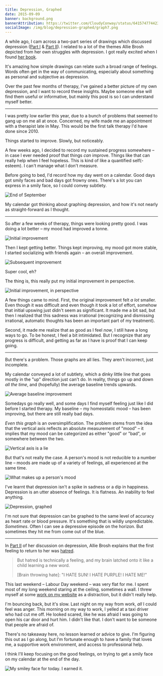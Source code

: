 ```yaml
---
title: Depression, Graphed
date: 2015-09-09
banner: background.png
bannerAttribution: https://twitter.com/CloudyConway/status/641574774423089152
socialImage: /img/blog/depression-graphed/graph7.png
---
```



A while ago, I cam across a two-part series of drawings which discussed depression ([Part I](http://hyperboleandahalf.blogspot.nl/2011/10/adventures-in-depression.html) & [Part II](http://hyperboleandahalf.blogspot.nl/2013/05/depression-part-two.html)). I related to a lot of the themes Allie Brosh depicted from her own struggles with depression. I got really excited when I found [her book](http://amzn.to/1McmNmt).

It's amazing how simple drawings can relate such a broad range of feelings. Words often get in the way of communicating, especially about something as personal and subjective as depression. 

Over the past few months of therapy, I've gained a better picture of my own depression, and I want to record these insights. Maybe someone else will find them useful or informative, but mainly this post is so I can understand myself better.


----------------

I was pretty low earlier this year, due to a bunch of problems that seemed to gang up on me all at once. Concerned, my wife made me an appointment with a therapist late in May. This would be the first talk therapy I'd have done since 2010.

Things started to improve. Slowly, but noticeably. 

A few weeks ago, I decided to record my sustained progress somewhere – in case I ever needed proof that things _can_ improve. Things like that can really help when I feel hopeless. This is kind of like a quantified self(-esteem). I can't manage what I don't measure.

Before going to bed, I'd record how my day went on a calendar. Good days got smily faces and bad days got frowny ones. There's a lot you can express in a smily face, so I could convey subtlety.

![End of September](./calendar.jpg)

My calendar got thinking about graphing depression, and how it's not nearly as straight-forward as I thought. 

----------------

So after a few weeks of therapy, things were looking pretty good. I was doing a lot better – my mood had improved a tonne. 

![Initial improvement](./graph1.png)

Then I kept getting better. Things kept improving, my mood got more stable, I started socializing with friends again – an overall improvement.

![Subsequent improvement](./graph2.png)

Super cool, eh? 

The thing is, this really put my initial improvement in perspective. 

![Initial improvement, in perspective](./graph3.png)

A few things came to mind. First, the original improvement felt _a lot_ smaller. Even though it was difficult and even though it took a lot of effort, somehow that initial upswing just didn't seem as significant. It made me a bit sad, but then I realized that this sadness was irrational (recognizing and dismissing irrational, automatic thoughts has been an important part of my treatment).

Second, it made me realize that as good as I feel _now_, I still have a long ways to go. To be honest, I feel a bit intimidated. But I recognize that any progress is difficult, and getting as far as I have is proof that I can keep going. 

----------------

But there's a problem. Those graphs are all lies. They aren't incorrect, just incomplete. 

My calendar conveyed a lot of subtlety, which a dinky little line that goes mostly in the "up" direction just can't do. In reality, things go up and down _all the time_, and (hopefully) the average baseline trends upwards.

![Average baseline improvement](./graph4.png)

Somedays go really well, and some days I find myself feeling just like I did before I started therapy. My baseline – my homeostatic mood – has been improving, but there are still really bad days. 

_Even this graph_ is an oversimplification. The problem stems from the idea that the vertical axis reflects an absolute measurement of "mood" – it implies that my mood can be categorized as either "good" or "bad", or somewhere between the two. 

![Vertical axis is a lie](./graph5.png)

But that's not really the case. A person's mood is not reducible to a number line – moods are made up of a variety of feelings, all experienced at the same time. 

![What makes up a person's mood](./graph6.png)

I've learnt that depression isn't a spike in sadness or a dip in happiness. Depression is an utter absence of feelings. It is flatness. An inability to feel anything. 

![Depression, graphed](./graph7.png)

I'm not sure that depression can be graphed to the same level of accuracy as heart rate or blood pressure. It's something that is wildly unpredictable. _Sometimes_. Often I can see a depressive episode on the horizon. But sometimes they hit me from come out of the blue.

----------------

In [Part II](http://hyperboleandahalf.blogspot.nl/2013/05/depression-part-two.html) of her discussion on depression, Allie Brosh explains that the first feeling to return to her was [hatred](http://1.bp.blogspot.com/-JRfSp-ALu3Q/Uga2ko-8r0I/AAAAAAAAKKo/dxhhBX89w0E/s1600/ADTWO39.png). 

> But hatred is technically a feeling, and my brain latched onto it like a child learning a new word.
> 
> [Brain throwing hate]: "I HATE SUN! I HATE PURPLE! I HATE ME!"

This last weekend – Labour Day weekend – was very flat for me. I spent most of my long weekend staring at the ceiling, sometimes a wall. I threw myself at some [work on my website](/blog/blog-infrastructure/) as a distraction, but it didn't really help. 

I'm bouncing back, but it's slow. Last night on my way from work, _all_ I could feel was anger. This morning on my way to work, I yelled at a taxi driver who had cut me off. He looked scared, like he was afraid I was going to open his car door and hurt him. I didn't like that. I don't want to be someone that people are afraid of.

There's no takeaway here, no lesson learned or advice to give. I'm figuring this out as I go along, but I'm fortunate enough to have a family that loves me, a supportive work environment, and access to professional help. 

I think I'll keep focusing on the good feelings, on trying to get a smily face on my calendar at the end of the day.

![My smiley face for today. I earned it.](./face.png)

  